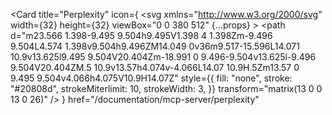 <Card
  title="Perplexity"
  icon={
    <svg
      xmlns="http://www.w3.org/2000/svg"
      width={32}
      height={32}
      viewBox="0 0 380 512"
      {...props}
    >
      <path
        d="m23.566 1.398-9.495 9.504h9.495V1.398 4 1.398Zm-9.496 9.504L4.574 1.398v9.504h9.496ZM14.049 0v36m9.517-15.596L14.071 10.9v13.625l9.495 9.504V20.404Zm-18.991 0 9.496-9.504v13.625l-9.496 9.504V20.404ZM.5 10.9v13.57h4.074v-4.066L14.07 10.9H.5Zm13.57 0 9.495 9.504v4.066h4.075V10.9H14.07Z"
        style={{
          fill: "none",
          stroke: "#20808d",
          strokeMiterlimit: 10,
          strokeWidth: 3,
        }}
        transform="matrix(13 0 0 13 0 26)"
      />
    </svg>
  }
  href="/documentation/mcp-server/perplexity"
></Card> 